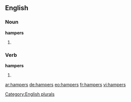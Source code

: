 ==English==

===Noun===
'''hampers'''

# {{plural of |[[hamper]]}}

===Verb===
'''hampers'''

# {{third-person singular of|[[hamper]]}}

[[Category:English plurals]]

[[ar:hampers]]
[[de:hampers]]
[[eo:hampers]]
[[fr:hampers]]
[[vi:hampers]]
